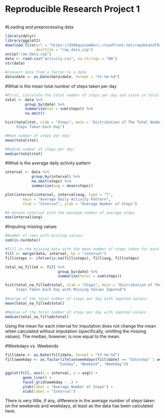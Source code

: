 Reproducible Research Project 1
===============================

```r
```

#Loading and preprocessing data
```r
library(dplyr)
library(ggplot2)
download.file(url = "https://d396qusza40orc.cloudfront.net/repdata%2Fdata%2Factivity.zip",
              destfile = "raw_data.zip")
unzip("raw_data.zip")
data <- read.csv("activity.csv", na.strings = "NA")
str(data)

#Convert date from a factor to a date
data$date <- as.Date(data$date, format = "%Y-%m-%d")
```

#What is the mean total number of steps taken per day
```r
#First, calculate the total number of steps per day and store in total dataframe
total <- data %>%
         group_by(date) %>%
         summarise(tot = sum(steps)) %>%
         na.omit()

hist(total$tot, xlab = "Steps", main = "Distribution of The Total Number of
     Steps Taken Each Day")

#Mean number of steps per day:
mean(total$tot)

#Median number of steps per day:
median(total$tot)
```

#What is the average daily activity pattern
```r
interval <- data %>%
            group_by(interval) %>%
            na.omit(steps) %>%
            summarise(avg = mean(steps))

plot(interval$interval, interval$avg, type = "l",
        main = "Average Daily Activity Pattern",
        xlab = "Interval", ylab = "Average Number of Steps")

#5 minute interval with the maximum number of average steps
max(interval$avg)
```

#Imputing missing values
```r
#Number of rows with missing values:
sum(is.na(data))

#Fill in the missing data with the mean number of steps taken for each interval
fill <- merge(data, interval, by = "interval")
fill$steps <- ifelse(is.na(fill$steps), fill$avg, fill$steps)

total_na_filled <- fill %>%
                        group_by(date) %>%
                        summarise(total = sum(steps))

hist(total_na_filled$total, xlab = "Steps", main = "Distribution of The Total Number of
     Steps Taken Each Day with Missing Values Imputed")
        
#Averge of the total number of steps per day with imputed values:
mean(total_na_filled$total)

#Median of the total number of steps per day with imputed values:
median(total_na_filled$total)
```

Using the mean for each interval for imputation does not change the mean
when calculated without imputation (specifically, omitting the missing values). The median, however, is now equal to the mean.

#Weekdays vs. Weekends
```r
fill$date <- as.Date(fill$date, format = "%Y-%m-%d")
fill$weekday <- as.factor(ifelse(weekdays(fill$date) == "Saturday" | weekdays(fill$date) == 
                        "Sunday", "Weekend", "Weekday"))

ggplot(fill, aes(x = interval, y = avg)) +
        geom_line() +
        facet_grid(weekday ~ .) +
        ylab(label = "Average Number of Steps") +
        xlab(label = "Interval")
```
There is very little, if any, difference in the average number of steps taken on the weekends and weekdays, at least as the data has been calculated here. 